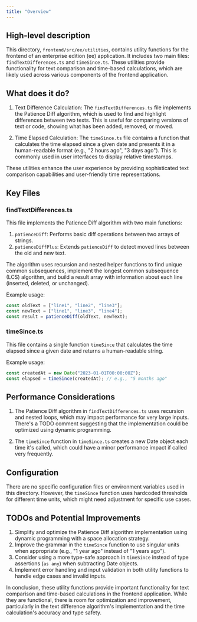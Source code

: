 ```yaml
---
title: "Overview"
---
```


## High-level description
This directory, `frontend/src/ee/utilities`, contains utility functions for the frontend of an enterprise edition (ee) application. It includes two main files: `findTextDifferences.ts` and `timeSince.ts`. These utilities provide functionality for text comparison and time-based calculations, which are likely used across various components of the frontend application.

## What does it do?
1. Text Difference Calculation: The `findTextDifferences.ts` file implements the Patience Diff algorithm, which is used to find and highlight differences between two texts. This is useful for comparing versions of text or code, showing what has been added, removed, or moved.

2. Time Elapsed Calculation: The `timeSince.ts` file contains a function that calculates the time elapsed since a given date and presents it in a human-readable format (e.g., "2 hours ago", "3 days ago"). This is commonly used in user interfaces to display relative timestamps.

These utilities enhance the user experience by providing sophisticated text comparison capabilities and user-friendly time representations.

## Key Files

### findTextDifferences.ts
This file implements the Patience Diff algorithm with two main functions:

1. `patienceDiff`: Performs basic diff operations between two arrays of strings.
2. `patienceDiffPlus`: Extends `patienceDiff` to detect moved lines between the old and new text.

The algorithm uses recursion and nested helper functions to find unique common subsequences, implement the longest common subsequence (LCS) algorithm, and build a result array with information about each line (inserted, deleted, or unchanged).

Example usage:
```typescript
const oldText = ["line1", "line2", "line3"];
const newText = ["line1", "line3", "line4"];
const result = patienceDiff(oldText, newText);
```

### timeSince.ts
This file contains a single function `timeSince` that calculates the time elapsed since a given date and returns a human-readable string.

Example usage:
```typescript
const createdAt = new Date("2023-01-01T00:00:00Z");
const elapsed = timeSince(createdAt); // e.g., "5 months ago"
```

## Performance Considerations
1. The Patience Diff algorithm in `findTextDifferences.ts` uses recursion and nested loops, which may impact performance for very large inputs. There's a TODO comment suggesting that the implementation could be optimized using dynamic programming.

2. The `timeSince` function in `timeSince.ts` creates a new Date object each time it's called, which could have a minor performance impact if called very frequently.

## Configuration
There are no specific configuration files or environment variables used in this directory. However, the `timeSince` function uses hardcoded thresholds for different time units, which might need adjustment for specific use cases.

## TODOs and Potential Improvements
1. Simplify and optimize the Patience Diff algorithm implementation using dynamic programming with a space allocation strategy.
2. Improve the grammar in the `timeSince` function to use singular units when appropriate (e.g., "1 year ago" instead of "1 years ago").
3. Consider using a more type-safe approach in `timeSince` instead of type assertions (`as any`) when subtracting Date objects.
4. Implement error handling and input validation in both utility functions to handle edge cases and invalid inputs.

In conclusion, these utility functions provide important functionality for text comparison and time-based calculations in the frontend application. While they are functional, there is room for optimization and improvement, particularly in the text difference algorithm's implementation and the time calculation's accuracy and type safety.